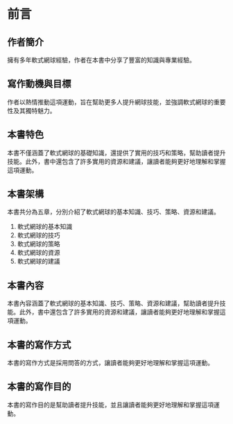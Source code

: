# 前言


## 作者簡介

擁有多年軟式網球經驗，作者在本書中分享了豐富的知識與專業經驗。

## 寫作動機與目標

作者以熱情推動這項運動，旨在幫助更多人提升網球技能，並強調軟式網球的重要性及其獨特魅力。

## 本書特色

本書不僅涵蓋了軟式網球的基礎知識，還提供了實用的技巧和策略，幫助讀者提升技能。此外，書中還包含了許多實用的資源和建議，讓讀者能夠更好地理解和掌握這項運動。

## 本書架構

本書共分為五章，分別介紹了軟式網球的基本知識、技巧、策略、資源和建議。

1. 軟式網球的基本知識
2. 軟式網球的技巧
3. 軟式網球的策略
4. 軟式網球的資源
5. 軟式網球的建議

## 本書內容

本書內容涵蓋了軟式網球的基本知識、技巧、策略、資源和建議，幫助讀者提升技能。此外，書中還包含了許多實用的資源和建議，讓讀者能夠更好地理解和掌握這項運動。

## 本書的寫作方式

本書的寫作方式是採用問答的方式，讓讀者能夠更好地理解和掌握這項運動。

## 本書的寫作目的

本書的寫作目的是幫助讀者提升技能，並且讓讀者能夠更好地理解和掌握這項運動。  
